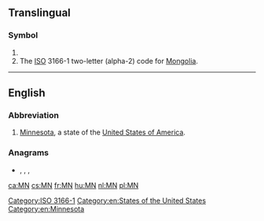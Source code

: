 {{also|Mn|mN|.mn|mn}}
==Translingual==

===Symbol===
{{head|mul|symbol}}

# {{SI-unit-abb|mega|newton|[[force]]}}
# The [[ISO]] 3166-1 two-letter (alpha-2) code for [[Mongolia]].

[[Category:ISO 3166-1]]

----

==English==

===Abbreviation===
{{rfc-header|Abbreviation}}
{{head|en|abbreviation}}

# [[Minnesota]], a state of the [[United States of America]].

===Anagrams===
* {{l|en|N.M.}}, {{l|en|NM}}, {{l|en|Nm}}, {{l|en|nm}}

[[Category:en:States of the United States]]
[[Category:en:Minnesota]]

[[ca:MN]]
[[cs:MN]]
[[fr:MN]]
[[hu:MN]]
[[nl:MN]]
[[pl:MN]]